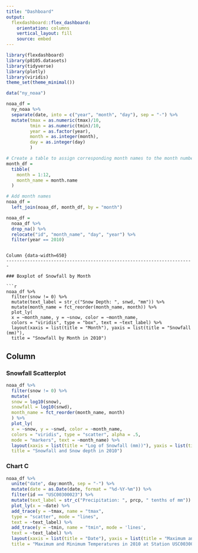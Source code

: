 ```yaml
---
title: "Dashboard"
output: 
  flexdashboard::flex_dashboard:
    orientation: columns
    vertical_layout: fill
    source: embed
---
```


```r
library(flexdashboard)
library(p8105.datasets)
library(tidyverse)
library(plotly)
library(viridis)
theme_set(theme_minimal())
```

```r
data("ny_noaa")

noaa_df = 
  ny_noaa %>% 
  separate(date, into = c("year", "month", "day"), sep = "-") %>%
  mutate(tmax = as.numeric(tmax)/10,
         tmin = as.numeric(tmin)/10,
         year = as.factor(year),
         month = as.integer(month),
         day = as.integer(day)
         ) 

# Create a table to assign corresponding month names to the month numbers. 
month_df = 
  tibble(
    month = 1:12,
    month_name = month.name
  )

# Add month names 
noaa_df = 
  left_join(noaa_df, month_df, by = "month")

noaa_df =
  noaa_df %>% 
  drop_na() %>%
  relocate("id", "month_name", "day", "year") %>%
  filter(year == 2010)
```


```

Column {data-width=650}
-----------------------------------------------------------------------

### Boxplot of Snowfall by Month

```r
noaa_df %>% 
  filter(snow != 0) %>%
  mutate(text_label = str_c("Snow Depth: ", snwd, "mm")) %>%
  mutate(month_name = fct_reorder(month_name, month)) %>%
  plot_ly(
  x = ~month_name, y = ~snow, color = ~month_name, 
  colors = "viridis", type = "box", text = ~text_label) %>%
  layout(xaxis = list(title = "Month"), yaxis = list(title = "Snowfall (mm)"), 
  title = "Snowfall by Month in 2010")
```

Column {data-width=350}
-----------------------------------------------------------------------

### Snowfall Scatterplot

```r
noaa_df %>% 
  filter(snow != 0) %>%
  mutate(
  snow = log10(snow),
  snowfall = log10(snwd),
  month_name = fct_reorder(month_name, month)
  ) %>%
  plot_ly(
  x = ~snow, y = ~snwd, color = ~month_name, 
  colors = "viridis", type = "scatter", alpha = .5,
  mode = "markers", text = ~month_name) %>%
  layout(xaxis = list(title = "Log of Snowfall (mm))"), yaxis = list(title = "Log of Snow depth (mm)"), 
  title = "Snowfall and Snow depth in 2010")
```

### Chart C

```r
noaa_df %>%
  unite("date", day:month, sep = "-") %>% 
  mutate(date = as.Date(date, format = "%d-%Y-%m")) %>%
  filter(id == "USC00300023") %>%
  mutate(text_label = str_c("Precipitation: ", prcp, " tenths of mm")) %>%
  plot_ly(x = ~date) %>%
  add_trace(y = ~tmax, name = "tmax",
  type = "scatter", mode = "lines",
  text = ~text_label) %>%
  add_trace(y = ~tmin, name = "tmin", mode = 'lines',
  text = ~text_label) %>%
  layout(xaxis = list(title = "Date"), yaxis = list(title = "Maximum and Minimum Temperature (C)"), 
  title = "Maximum and Minimum Temperatures in 2010 at Station USC00300023")
```

